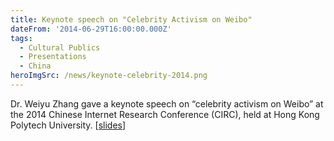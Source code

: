 ```yaml
---
title: Keynote speech on "Celebrity Activism on Weibo"
dateFrom: '2014-06-29T16:00:00.000Z'
tags:
  - Cultural Publics
  - Presentations
  - China
heroImgSrc: /news/keynote-celebrity-2014.png
---
```


Dr. Weiyu Zhang gave a keynote speech on “celebrity activism on Weibo” at the 2014 Chinese Internet Research
Conference (CIRC), held at Hong Kong Polytech University. \[[slides](https://nusu-my.sharepoint.com/personal/cnmzw_nus_edu_sg/Documents/civictechlab%20website/cultural%20publics/celebrity%20activism%20on%20weibo_2.ppt?d=wb7c70e7d45ad456abf30041734fe5968)]
